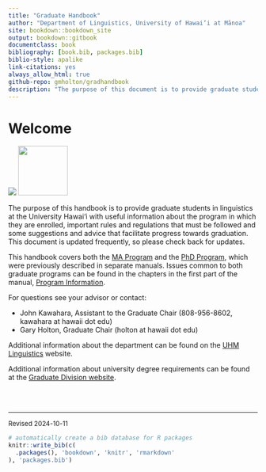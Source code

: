 ```yaml
--- 
title: "Graduate Handbook"
author: "Department of Linguistics, University of Hawai‘i at Mānoa"
site: bookdown::bookdown_site
output: bookdown::gitbook
documentclass: book
bibliography: [book.bib, packages.bib]
biblio-style: apalike
link-citations: yes
always_allow_html: true
github-repo: gmholton/gradhandbook
description: "The purpose of this document is to provide graduate students in linguistics with useful information about the program in which they are enrolled, important rules and regulations that must be followed and some suggestions and advice that facilitate progress towards graduation."
---
```


# Welcome {.unnumbered }
<img src="images/header.png"/>
<img src="images/uhmlogo.png" class='cover'  width="100" />

The purpose of this handbook is to provide graduate students in linguistics at the University Hawai‘i with useful information about the program in which they are enrolled, important rules and regulations that must be followed and some suggestions and advice that facilitate progress towards graduation. This document is updated frequently, so please check back for updates.

This handbook covers both the [MA Program](#maprogram) and the [PhD Program](#phdprogram), which were previously described in separate manuals. Issues common to both graduate programs can be found in the chapters in the first part of the manual, [Program Information](#general).



For questions see your advisor or contact:

- John Kawahara, Assistant to the Graduate Chair (808-956-8602, kawahara at hawaii dot edu)
- Gary Holton, Graduate Chair (holton at hawaii dot edu)

Additional information about the department can be found on the [UHM Linguistics](http://manoa.hawaii.edu/linguistics/) website.

Additional information about university degree requirements can be found at the [Graduate Division website](https://manoa.hawaii.edu/graduate/current-students/).

<br/><br/><hr/>
<span style="font-size:small;">Revised 2024-10-11</span>


<!-- To compile this example to PDF, you need XeLaTeX. You are recommended to install TinyTeX (which includes XeLaTeX): <https://yihui.name/tinytex/>. -->

```r
# automatically create a bib database for R packages
knitr::write_bib(c(
  .packages(), 'bookdown', 'knitr', 'rmarkdown'
), 'packages.bib')
```
